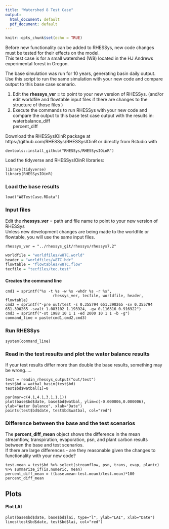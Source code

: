 ```yaml
---
title: "Watershed 8 Test Case"
output:
  html_document: default
  pdf_document: default
---
```


```r
knitr::opts_chunk$set(echo = TRUE)
```
Before new functionality can be added to RHESSys, new code changes must be tested for their effects on the model.    
This test case is for a small watershed (W8) located in the HJ Andrews experimental forest in Oregon.

The base simulation was run for 10 years, generating basin daily output.
Use this script to run the same simulation with your new code and compare output to this base case scenario. 

1. Edit the **rhessys_ver =** to point to your new version of RHESSys.
   (and/or edit worldfile and flowtable input files if there are changes to the structure of those files )
2. Execute the commands to run RHESSys with your new code and compare the output to this base test case output with the results in:
waterbalance_diff    
percent_diff

Download the RHESSysIOinR package at https://github.com/RHESSys/RHESSysIOinR
or directly from Rstudio with
```
devtools::install_github("RHESSys/RHESSysIOinR")
```
Load the tidyverse and RHESSysIOinR libraries:
```
library(tidyverse)
library(RHESSysIOinR)
```
### Load the base results
```
load("W8TestCase.RData")
```

### Input files    
Edit the **rhessys_ver** = path and file name to point to your new version of RHESSys    
Unless new development changes are being made to the worldfile or flowtable, you will use the same input files.

```
rhessys_ver = "../rhessys_git/rhessys/rhessys7.2"
```
```r
worldfile = "worldfiles/w8TC.world"
header = "worldfiles/w8TC.hdr"
flowtable = "flowtables/w8TC.flow"
tecfile = "tecfiles/tec.test"
```
#### Creates the command line
```
cmd1 = sprintf("%s -t %s -w %s -whdr %s -r %s",
                     rhessys_ver, tecfile, worldfile, header, flowtable)
cmd2 = sprintf("-pre out/test -s 0.355794 651.390265 -sv 0.355794 651.390265 -svalt 1.083102 1.193924, -gw 0.116316 0.916922")
cmd3 = sprintf("-st 1988 10 1 1 -ed 2000 10 1 1 -b -g")
command_line = paste(cmd1,cmd2,cmd3)
```

### Run RHESSys
```
system(command_line)
```
### Read in the test results and plot the water balance results
If your test results differ more than double the base results, something may be wrong.....
```
test = readin_rhessys_output("out/test")
test$bd = watbal_basin(test$bd)
test$bd$watbal[1]=0

par(mar=c(4.1,4.1,3.1,1.1))
plot(base$bd$date, base$bd$watbal, ylim=c(-0.000006,0.000006), ylab="Water Balance", xlab="Date")
points(test$bd$date, test$bd$watbal, col="red")
```

### Difference between the base and the test scenarios     
The **percent_diff_mean** object shows the difference in the mean streamflow, transpiration, evaporation, psn, and plant carbon results between the base and test scenarios.     
If there are large differences - are they reasonable given the changes to functionality with your new code?
```    
test.mean = test$bd %>% select(streamflow, psn, trans, evap, plantc) %>% summarize_if(is.numeric, mean)
percent_diff_mean = ((base.mean-test.mean)/test.mean)*100
percent_diff_mean
```

## Plots
#### Plot LAI
```
plot(base$bd$date, base$bd$lai, type="l", ylab="LAI", xlab="Date")
lines(test$bd$date, test$bd$lai, col="red")
```


